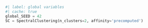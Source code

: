 ```python
#| label: global variables
#| cache: true
global_SEED = 42
SC = SpectralClustering(n_clusters=2, affinity='precomputed')

```